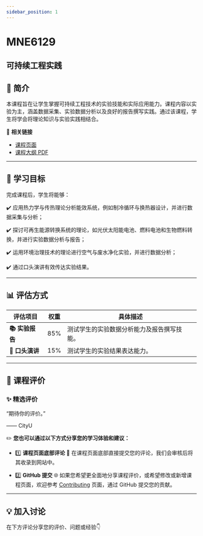 ```yaml
---
sidebar_position: 1
---
```


# MNE6129
## 可持续工程实践

## **📘 简介**
本课程旨在让学生掌握可持续工程技术的实验技能和实际应用能力。课程内容以实验为主，涵盖数据采集、实验数据分析以及良好的报告撰写实践。通过该课程，学生将学会将理论知识与实验实践相结合。

🔗 **相关链接**
- [课程页面](https://www.cityu.edu.hk/catalogue/pg/202425/course/MNE6129.htm)
- [课程大纲 PDF](https://www.cityu.edu.hk/catalogue/pg/202425/course/MNE6129.pdf)

---

## **🎯 学习目标**

完成课程后，学生将能够：

✔️ 应用热力学与传热理论分析能效系统，例如制冷循环与换热器设计，并进行数据采集与分析；

✔️ 探讨可再生能源转换系统的理论，如光伏太阳能电池、燃料电池和生物燃料转换，并进行实验数据分析与报告；

✔️ 运用环境治理技术的理论进行空气与废水净化实验，并进行数据分析；

✔️ 通过口头演讲有效传达实验结果。

---

## **📊 评估方式**

| **评估项目**           | **权重** | **具体描述**                                                                                       |
|-----------------------|---------|---------------------------------------------------------------------------------------------------|
| **📚 实验报告**         | 85%     | 测试学生的实验数据分析能力及报告撰写技能。                                                         |
| **📖 口头演讲**         | 15%     | 测试学生的实验结果表达能力。                                                                       |

---

## **💬 课程评价**

### ✨ **精选评价**
<div className={commentStyles.commentBox}>
    <p className={commentStyles.commentText}>
        “期待你的评价。”
    </p>
    <p className={commentStyles.commentAuthor}>—— CityU</p>
</div>

✏️ **您也可以通过以下方式分享您的学习体验和建议：**

- 1️⃣ **课程页面底部评论**
💬 在课程页面底部直接提交您的评论，我们会审核后将其收录到网站中。

- 2️⃣ **GitHub 提交**
🌐 如果您希望更全面地分享课程评价，或希望修改或新增课程页面，欢迎参考 [Contributing](/contributing) 页面，通过 GitHub 提交您的贡献。

---

## **💡 加入讨论**

在下方评论分享您的评价、问题或经验👇
<Utterances />